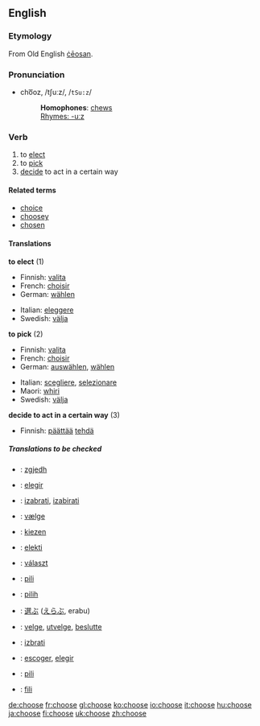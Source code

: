 ==English==
===Etymology===
From Old English [[ceosan|ċēosan]].

===Pronunciation===
*cho͞oz, /tʃuːz/, /<tt>tSu:z</tt>/
*:'''Homophones''': [[chew]]s
*:[[Rhymes:English:-uːz|Rhymes: -uːz]]

=== Verb ===
{{irregverb|choose|[[chooses]]|[[chose]]|[[chosen]]|[[choosing]]}}
# to [[elect]] 
# to [[pick]]
# [[decide]] to act in a certain way

====Related terms====
*[[choice]]
*[[choosey]]
*[[chosen]]

==== Translations ====
'''to elect''' (1)
{{top}}
*Finnish: [[valita]]
*French: [[choisir]]
*German: [[wählen]]
{{mid}}
*Italian: [[eleggere]]
*Swedish: [[välja]]
{{bottom}}

'''to pick''' (2)
{{top}}
*Finnish: [[valita]]
*French: [[choisir]]
*German: [[auswählen]], [[wählen]]
{{mid}}
*Italian: [[scegliere]], [[selezionare]]
*Maori: [[whiri]]
*Swedish: [[välja]]
{{bottom}}

'''decide to act in a certain way''' (3)
{{top}}
*Finnish: [[päättää]] [[tehdä]]
{{bottom}}

===== Translations to be checked =====
{{checktrans}}
{{top}}
*{{ttbc|Albanian}}: [[zgjedh]]
*{{ttbc|Catalan}}: [[elegir]]
*{{ttbc|Croatian}}: [[izabrati]], [[izabirati]]
*{{ttbc|Danish}}: [[vælge]]
*{{ttbc|Dutch}}: [[kiezen]]
*{{ttbc|Esperanto}}: [[elekti]]
*{{ttbc|Hungarian}}: [[választ]]
{{mid}}
*{{ttbc|Ilocano}}: [[pili]]
*{{ttbc|Indonesian}}: [[pilih]]
*{{ttbc|Japanese}}: [[選ぶ]] ([[えらぶ]], erabu)
*{{ttbc|Norwegian}}: [[velge]], [[utvelge]], [[beslutte]]
*{{ttbc|Slovene}}: [[izbrati]]
*{{ttbc|Spanish}}: [[escoger]], [[elegir]]
*{{ttbc|Tagalog}}: [[pili]]
*{{ttbc|Tongan}}: [[fili]]
{{bottom}}

[[de:choose]]
[[fr:choose]]
[[gl:choose]]
[[ko:choose]]
[[io:choose]]
[[it:choose]]
[[hu:choose]]
[[ja:choose]]
[[fi:choose]]
[[uk:choose]]
[[zh:choose]]